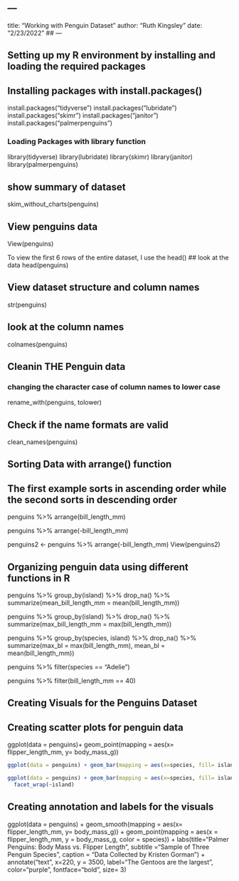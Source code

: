 ## ---
title: "Working with Penguin Dataset"
author: "Ruth Kingsley"
date: "2/23/2022"
## ---


## Setting up my R environment by installing and loading the required packages

## Installing packages with install.packages()

install.packages("tidyverse")
install.packages("lubridate")
install.packages("skimr")
install.packages("janitor")
install.packages("palmerpenguins")

### Loading Packages with library function
library(tidyverse)
library(lubridate)
library(skimr)
library(janitor)
library(palmerpenguins)

## show summary of dataset
skim_without_charts(penguins)

## View penguins data
View(penguins)


To view the first 6 rows of the entire dataset, I use the head()
## look at the data
head(penguins)

## View dataset structure and column names
str(penguins)

## look at the column names
colnames(penguins)

## Cleanin THE Penguin data
### changing the character case of column names to lower case
rename_with(penguins, tolower)

## Check if the name formats are valid
clean_names(penguins)

## Sorting Data with arrange() function
## The first example sorts in ascending order while the second sorts in descending order

penguins %>%
  arrange(bill_length_mm)

penguins %>%
  arrange(-bill_length_mm)

penguins2 <- penguins %>% arrange(-bill_length_mm)
View(penguins2)

## Organizing penguin data using different functions in R
penguins %>% group_by(island) %>% drop_na() %>% summarize(mean_bill_length_mm = 
                                                             mean(bill_length_mm))

penguins %>% group_by(island) %>% drop_na() %>% summarize(max_bill_length_mm = 
                                                            max(bill_length_mm))

penguins %>% group_by(species, island) %>% drop_na() %>% 
  summarize(max_bl = max(bill_length_mm), mean_bl = mean(bill_length_mm))

penguins %>% filter(species == "Adelie")

penguins %>% filter(bill_length_mm == 40)

## Creating Visuals for the Penguins Dataset
## Creating scatter plots for penguin data
ggplot(data = penguins)+ geom_point(mapping = aes(x= flipper_length_mm, y= body_mass_g))

```r
ggplot(data = penguins) + geom_bar(mapping = aes(x=species, fill= island))
```

```r
ggplot(data = penguins) + geom_bar(mapping = aes(x=species, fill= island))+
  facet_wrap(~island)
```

## Creating annotation and labels for the visuals
ggplot(data = penguins) +
  geom_smooth(mapping = aes(x= flipper_length_mm, y= body_mass_g)) +
  geom_point(mapping = aes(x = flipper_length_mm, y = body_mass_g, color = species)) +
  labs(title="Palmer Penguins: Body Mass vs. Flipper Length", subtitle ="Sample of Three Penguin Species",
       caption = "Data Collected by Kristen Gorman") +
  annotate("text", x=220, y = 3500, label="The Gentoos are the largest", color="purple",
           fontface="bold", size= 3)
